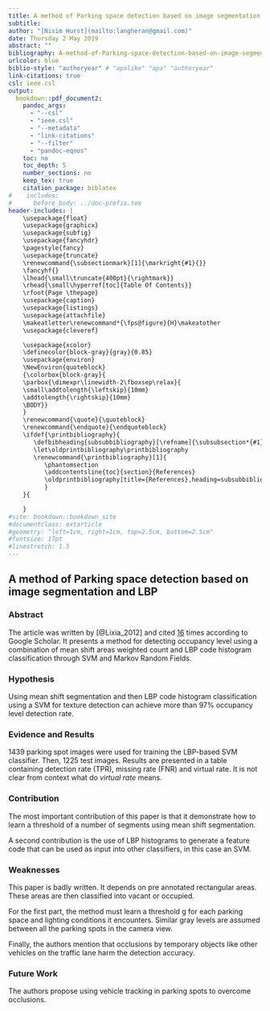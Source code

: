 ---
title: A method of Parking space detection based on image segmentation and LBP
subtitle:
author: "[Nisim Hurst](mailto:langheran@gmail.com)"
date: Thursday 2 May 2019
abstract: ""
bibliography: A-method-of-Parking-space-detection-based-on-image-segmentation-and-LBP/A-method-of-Parking-space-detection-based-on-image-segmentation-and-LBP.bib
urlcolor: blue
biblio-style: "authoryear" # "apalike" "apa" "authoryear"
link-citations: true
csl: ieee.csl
output:
  bookdown::pdf_document2:
    pandoc_args:
      - "--csl"
      - "ieee.csl"
      - "--metadata"
      - "link-citations"
      - "--filter"
      - "pandoc-eqnos"
    toc: no
    toc_depth: 5
    number_sections: no
    keep_tex: true
    citation_package: biblatex
#    includes:
#      before_body: ../doc-prefix.tex
header-includes: |
    \usepackage{float}
    \usepackage{graphicx}
    \usepackage{subfig}
    \usepackage{fancyhdr}
    \pagestyle{fancy}
    \usepackage{truncate}
    \renewcommand{\subsectionmark}[1]{\markright{#1}{}}
    \fancyhf{}
    \lhead{\small\truncate{400pt}{\rightmark}}
    \rhead{\small\hyperref[toc]{Table Of Contents}}
    \rfoot{Page \thepage}
    \usepackage{caption}
    \usepackage{listings}
    \usepackage{attachfile}
    \makeatletter\renewcommand*{\fps@figure}{H}\makeatother
    \usepackage{cleveref}

    \usepackage{xcolor}
    \definecolor{block-gray}{gray}{0.85}
    \usepackage{environ}
    \NewEnviron{quoteblock}
    {\colorbox{block-gray}{
    \parbox{\dimexpr\linewidth-2\fboxsep\relax}{
    \small\addtolength{\leftskip}{10mm}
    \addtolength{\rightskip}{10mm}
    \BODY}}
    }
    \renewcommand{\quote}{\quoteblock}
    \renewcommand{\endquote}{\endquoteblock}
    \ifdef{\printbibliography}{
       \defbibheading{subsubbibliography}[\refname]{\subsubsection*{#1}}
       \let\oldprintbibliography\printbibliography
       \renewcommand{\printbibliography}[1]{
          \phantomsection
          \addcontentsline{toc}{section}{References}
          \oldprintbibliography[title={References},heading=subsubbibliography]
          }
    }{

    }
#site: bookdown::bookdown_site
#documentclass: extarticle
#geometry: "left=1cm, right=1cm, top=2.5cm, bottom=2.5cm"
#fontsize: 17pt
#linestretch: 1.5
---
\label{toc}

## A method of Parking space detection based on image segmentation and LBP
### Abstract

The article was written by [@Lixia_2012] and cited [16](https://scholar.google.com/scholar?cluster=2180601932752364489&hl=en&as_sdt=2005&sciodt=0,5) times according to Google Scholar. It presents a method for detecting occupancy level using a combination of mean shift areas weighted count and LBP code histogram classification through SVM and Markov Random Fields.

### Hypothesis
Using mean shift segmentation and then LBP code histogram classification using a SVM for texture detection can achieve more than 97% occupancy level detection rate.  

### Evidence and Results

1439 parking spot images were used for training the LBP-based SVM classifier. Then, 1225 test images. Results are presented in a table containing detection rate (TPR), missing rate (FNR) and virtual rate. It is not clear from context what do _virtual rate_ means.

### Contribution
The most important contribution of this paper is that it demonstrate how to learn a threshold of a number of segments using mean shift segmentation.

A second contribution is the use of LBP histograms to generate a feature code that can be used as input into other classifiers, in this case an SVM. 

### Weaknesses
This paper is badly written. It depends on pre annotated rectangular areas. These areas are then classified into vacant or occupied.

For the first part, the method must learn a threshold g for each parking space and lighting conditions it encounters. Similar gray levels are assumed between all the parking spots in the camera view.

Finally, the authors mention that occlusions by temporary objects like other vehicles on the traffic lane harm the detection accuracy.

### Future Work
The authors propose using vehicle tracking in parking spots to overcome occlusions.